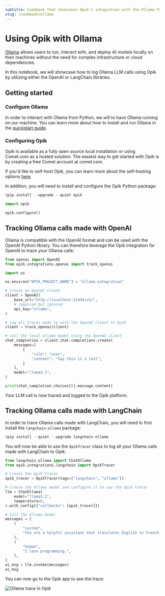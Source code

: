 ```yaml
---
subtitle: Cookbook that showcases Opik's integration with the Ollama Python SDK
slug: /cookbook/ollama
---
```


# Using Opik with Ollama

[Ollama](https://ollama.com/) allows users to run, interact with, and deploy AI models locally on their machines without the need for complex infrastructure or cloud dependencies.

In this notebook, we will showcase how to log Ollama LLM calls using Opik by utilizing either the OpenAI or LangChain libraries.

## Getting started

### Configure Ollama

In order to interact with Ollama from Python, we will to have Ollama running on our machine. You can learn more about how to install and run Ollama in the [quickstart guide](https://github.com/ollama/ollama/blob/main/README.md#quickstart).

### Configuring Opik

Opik is available as a fully open source local installation or using Comet.com as a hosted solution. The easiest way to get started with Opik is by creating a free Comet account at comet.com.

If you'd like to self-host Opik, you can learn more about the self-hosting options [here](https://www.comet.com/docs/opik/self-host/overview).

In addition, you will need to install and configure the Opik Python package:

```python
%pip install --upgrade --quiet opik

import opik

opik.configure()
```

## Tracking Ollama calls made with OpenAI

Ollama is compatible with the OpenAI format and can be used with the OpenAI Python library. You can therefore leverage the Opik integration for OpenAI to trace your Ollama calls:

```python
from openai import OpenAI
from opik.integrations.openai import track_openai

import os

os.environ["OPIK_PROJECT_NAME"] = "ollama-integration"

# Create an OpenAI client
client = OpenAI(
    base_url="http://localhost:11434/v1/",
    # required but ignored
    api_key="ollama",
)

# Log all traces made to with the OpenAI client to Opik
client = track_openai(client)

# call the local ollama model using the OpenAI client
chat_completion = client.chat.completions.create(
    messages=[
        {
            "role": "user",
            "content": "Say this is a test",
        }
    ],
    model="llama3.1",
)

print(chat_completion.choices[0].message.content)
```

Your LLM call is now traced and logged to the Opik platform.

## Tracking Ollama calls made with LangChain

In order to trace Ollama calls made with LangChain, you will need to first install the `langchain-ollama` package:

```python
%pip install --quiet --upgrade langchain-ollama
```

You will now be able to use the `OpikTracer` class to log all your Ollama calls made with LangChain to Opik:

```python
from langchain_ollama import ChatOllama
from opik.integrations.langchain import OpikTracer

# Create the Opik tracer
opik_tracer = OpikTracer(tags=["langchain", "ollama"])

# Create the Ollama model and configure it to use the Opik tracer
llm = ChatOllama(
    model="llama3.1",
    temperature=0,
).with_config({"callbacks": [opik_tracer]})

# Call the Ollama model
messages = [
    (
        "system",
        "You are a helpful assistant that translates English to French. Translate the user sentence.",
    ),
    (
        "human",
        "I love programming.",
    ),
]
ai_msg = llm.invoke(messages)
ai_msg
```

You can now go to the Opik app to see the trace:

![Ollama trace in Opik](https://raw.githubusercontent.com/comet-ml/opik/main/apps/opik-documentation/documentation/static/img/cookbook/ollama_cookbook.png)
